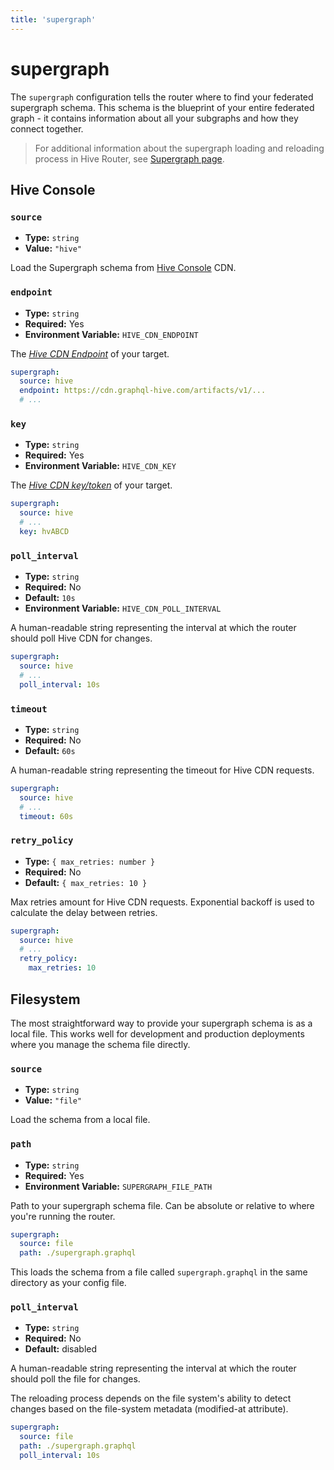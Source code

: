 ```yaml
---
title: 'supergraph'
---
```


# supergraph

The `supergraph` configuration tells the router where to find your federated supergraph schema. This
schema is the blueprint of your entire federated graph - it contains information about all your
subgraphs and how they connect together.

> For additional information about the supergraph loading and reloading process in Hive Router, see
> [Supergraph page](../supergraph).

## Hive Console

### `source`

- **Type:** `string`
- **Value:** `"hive"`

Load the Supergraph schema from [Hive Console](../../schema-registry) CDN.

### `endpoint`

- **Type:** `string`
- **Required:** Yes
- **Environment Variable:** `HIVE_CDN_ENDPOINT`

The [_Hive CDN Endpoint_](../../schema-registry/get-started/apollo-federation#cdn-access) of your
target.

```yaml {3} filename="router.config.yaml"
supergraph:
  source: hive
  endpoint: https://cdn.graphql-hive.com/artifacts/v1/...
  # ...
```

### `key`

- **Type:** `string`
- **Required:** Yes
- **Environment Variable:** `HIVE_CDN_KEY`

The [_Hive CDN key/token_](../../schema-registry/management/targets#creating-a-cdn-access-token) of
your target.

```yaml {4} filename="router.config.yaml"
supergraph:
  source: hive
  # ...
  key: hvABCD
```

### `poll_interval`

- **Type:** `string`
- **Required:** No
- **Default:** `10s`
- **Environment Variable:** `HIVE_CDN_POLL_INTERVAL`

A human-readable string representing the interval at which the router should poll Hive CDN for
changes.

```yaml {4} filename="router.config.yaml"
supergraph:
  source: hive
  # ...
  poll_interval: 10s
```

### `timeout`

- **Type:** `string`
- **Required:** No
- **Default:** `60s`

A human-readable string representing the timeout for Hive CDN requests.

```yaml {4} filename="router.config.yaml"
supergraph:
  source: hive
  # ...
  timeout: 60s
```

### `retry_policy`

- **Type:** `{ max_retries: number }`
- **Required:** No
- **Default:** `{ max_retries: 10 }`

Max retries amount for Hive CDN requests. Exponential backoff is used to calculate the delay between
retries.

```yaml {4-5} filename="router.config.yaml"
supergraph:
  source: hive
  # ...
  retry_policy:
    max_retries: 10
```

## Filesystem

The most straightforward way to provide your supergraph schema is as a local file. This works well
for development and production deployments where you manage the schema file directly.

### `source`

- **Type:** `string`
- **Value:** `"file"`

Load the schema from a local file.

### `path`

- **Type:** `string`
- **Required:** Yes
- **Environment Variable:** `SUPERGRAPH_FILE_PATH`

Path to your supergraph schema file. Can be absolute or relative to where you're running the router.

```yaml {3} filename="router.config.yaml"
supergraph:
  source: file
  path: ./supergraph.graphql
```

This loads the schema from a file called `supergraph.graphql` in the same directory as your config
file.

### `poll_interval`

- **Type:** `string`
- **Required:** No
- **Default:** disabled

A human-readable string representing the interval at which the router should poll the file for
changes.

The reloading process depends on the file system's ability to detect changes based on the
file-system metadata (modified-at attribute).

```yaml {4} filename="router.config.yaml"
supergraph:
  source: file
  path: ./supergraph.graphql
  poll_interval: 10s
```
